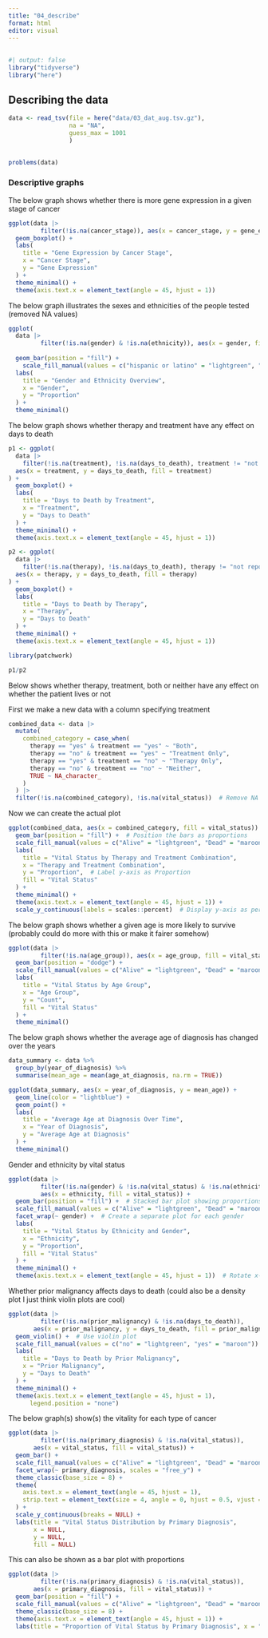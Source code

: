 ```yaml
---
title: "04_describe"
format: html
editor: visual
---
```


## 

```r
#| output: false
library("tidyverse")
library("here")
```

## Describing the data

```r
data <- read_tsv(file = here("data/03_dat_aug.tsv.gz"), 
                 na = "NA", 
                 guess_max = 1001
                 )
                
```

```r
problems(data)
```

### Descriptive graphs

The below graph shows whether there is more gene expression in a given stage of cancer

```r
ggplot(data |> 
         filter(!is.na(cancer_stage)), aes(x = cancer_stage, y = gene_expression, fill = cancer_stage)) +
  geom_boxplot() +
  labs(
    title = "Gene Expression by Cancer Stage",
    x = "Cancer Stage",
    y = "Gene Expression"
  ) +
  theme_minimal() +
  theme(axis.text.x = element_text(angle = 45, hjust = 1))

```

The below graph illustrates the sexes and ethnicities of the people tested (removed NA values)

```r
ggplot(
  data |> 
         filter(!is.na(gender) & !is.na(ethnicity)), aes(x = gender, fill = ethnicity)) +
  
  geom_bar(position = "fill") +
    scale_fill_manual(values = c("hispanic or latino" = "lightgreen", "not hispanic or latino" = "deepskyblue3", "not reported" = "hotpink")) +
  labs(
    title = "Gender and Ethnicity Overview",
    x = "Gender",
    y = "Proportion"
  ) +
  theme_minimal()

```

The below graph shows whether therapy and treatment have any effect on days to death

```r

p1 <- ggplot(
  data |>
    filter(!is.na(treatment), !is.na(days_to_death), treatment != "not reported"), 
  aes(x = treatment, y = days_to_death, fill = treatment)
) +
  geom_boxplot() +
  labs(
    title = "Days to Death by Treatment",
    x = "Treatment",
    y = "Days to Death"
  ) +
  theme_minimal() +
  theme(axis.text.x = element_text(angle = 45, hjust = 1))

p2 <- ggplot(
  data |>
    filter(!is.na(therapy), !is.na(days_to_death), therapy != "not reported"), 
  aes(x = therapy, y = days_to_death, fill = therapy)
) +
  geom_boxplot() +
  labs(
    title = "Days to Death by Therapy",
    x = "Therapy",
    y = "Days to Death"
  ) +
  theme_minimal() +
  theme(axis.text.x = element_text(angle = 45, hjust = 1))

library(patchwork)

p1/p2

```

Below shows whether therapy, treatment, both or neither have any effect on whether the patient lives or not

First we make a new data with a column specifying treatment

```r
combined_data <- data |>
  mutate(
    combined_category = case_when(
      therapy == "yes" & treatment == "yes" ~ "Both",
      therapy == "no" & treatment == "yes" ~ "Treatment Only",
      therapy == "yes" & treatment == "no" ~ "Therapy Only",
      therapy == "no" & treatment == "no" ~ "Neither",
      TRUE ~ NA_character_
    )
  ) |>
  filter(!is.na(combined_category), !is.na(vital_status))  # Remove NA values
```

Now we can create the actual plot

```r

ggplot(combined_data, aes(x = combined_category, fill = vital_status)) +
  geom_bar(position = "fill") +  # Position the bars as proportions
  scale_fill_manual(values = c("Alive" = "lightgreen", "Dead" = "maroon")) +
  labs(
    title = "Vital Status by Therapy and Treatment Combination",
    x = "Therapy and Treatment Combination",
    y = "Proportion",  # Label y-axis as Proportion
    fill = "Vital Status"
  ) +
  theme_minimal() +
  theme(axis.text.x = element_text(angle = 45, hjust = 1)) +
  scale_y_continuous(labels = scales::percent)  # Display y-axis as percentage
```

The below graph shows whether a given age is more likely to survive (probably could do more with this or make it fairer somehow)

```r

ggplot(data |> 
         filter(!is.na(age_group)), aes(x = age_group, fill = vital_status)) +
  geom_bar(position = "dodge") +
  scale_fill_manual(values = c("Alive" = "lightgreen", "Dead" = "maroon")) +
  labs(
    title = "Vital Status by Age Group",
    x = "Age Group",
    y = "Count", 
    fill = "Vital Status"
  ) +
  theme_minimal()
```

The below graph shows whether the average age of diagnosis has changed over the years

```r
data_summary <- data %>%
  group_by(year_of_diagnosis) %>%
  summarise(mean_age = mean(age_at_diagnosis, na.rm = TRUE))

ggplot(data_summary, aes(x = year_of_diagnosis, y = mean_age)) +
  geom_line(color = "lightblue") +
  geom_point() +
  labs(
    title = "Average Age at Diagnosis Over Time",
    x = "Year of Diagnosis",
    y = "Average Age at Diagnosis"
  ) +
  theme_minimal()

```

Gender and ethnicity by vital status

```r
ggplot(data |> 
         filter(!is.na(gender) & !is.na(vital_status) & !is.na(ethnicity) & ethnicity != "not reported"),
         aes(x = ethnicity, fill = vital_status)) +
  geom_bar(position = "fill") +  # Stacked bar plot showing proportions
  scale_fill_manual(values = c("Alive" = "lightgreen", "Dead" = "maroon")) +
  facet_wrap(~ gender) +  # Create a separate plot for each gender
  labs(
    title = "Vital Status by Ethnicity and Gender",
    x = "Ethnicity",
    y = "Proportion",
    fill = "Vital Status"
  ) +
  theme_minimal() +
  theme(axis.text.x = element_text(angle = 45, hjust = 1))  # Rotate x-axis labels for readability


```

Whether prior malignancy affects days to death (could also be a density plot I just think violin plots are cool)

```r
ggplot(data |> 
         filter(!is.na(prior_malignancy) & !is.na(days_to_death)), 
       aes(x = prior_malignancy, y = days_to_death, fill = prior_malignancy)) +
  geom_violin() +  # Use violin plot
  scale_fill_manual(values = c("no" = "lightgreen", "yes" = "maroon")) +
  labs(
    title = "Days to Death by Prior Malignancy",
    x = "Prior Malignancy",
    y = "Days to Death"
  ) +
  theme_minimal() +
  theme(axis.text.x = element_text(angle = 45, hjust = 1),
      legend.position = "none")
```

The below graph(s) show(s) the vitality for each type of cancer

```r
ggplot(data |> 
         filter(!is.na(primary_diagnosis) & !is.na(vital_status)),
       aes(x = vital_status, fill = vital_status)) +
  geom_bar() +
  scale_fill_manual(values = c("Alive" = "lightgreen", "Dead" = "maroon")) +
  facet_wrap(~ primary_diagnosis, scales = "free_y") +
  theme_classic(base_size = 8) +
  theme(
    axis.text.x = element_text(angle = 45, hjust = 1),
    strip.text = element_text(size = 4, angle = 0, hjust = 0.5, vjust = 0.5) # adjust each title, 
  ) +
  scale_y_continuous(breaks = NULL) +
  labs(title = "Vital Status Distribution by Primary Diagnosis",
       x = NULL,
       y = NULL, 
       fill = NULL)


```

This can also be shown as a bar plot with proportions

```r
ggplot(data |> 
         filter(!is.na(primary_diagnosis) & !is.na(vital_status)),
       aes(x = primary_diagnosis, fill = vital_status)) +
  geom_bar(position = "fill") +
  scale_fill_manual(values = c("Alive" = "lightgreen", "Dead" = "maroon")) +
  theme_classic(base_size = 8) +
  theme(axis.text.x = element_text(angle = 45, hjust = 1)) +
  labs(title = "Proportion of Vital Status by Primary Diagnosis", x = "Primary Diagnosis", y = "Proportion")


```
